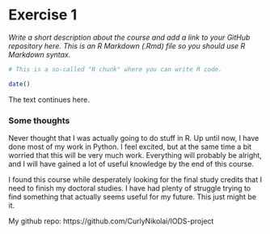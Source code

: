 
# Exercise 1

*Write a short description about the course and add a link to your GitHub repository here. This is an R Markdown (.Rmd) file so you should use R Markdown syntax.*

```r
# This is a so-called "R chunk" where you can write R code.

date()

```
The text continues here.


### Some thoughts

Never thought that I was actually going to do stuff in R. Up until now, I have done most of my work in Python.
I feel excited, but at the same time a bit worried that this will be very much work. Everything will probably be alright, and I will have gained
a lot of useful knowledge by the end of this course.

I found this course while desperately looking for the final study credits that I need to finish my doctoral studies. I have had plenty of struggle
trying to find something that actually seems useful for my future. This just might be it.

My github repo: https://github.com/CurlyNikolai/IODS-project